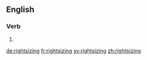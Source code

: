 ==English==

===Verb===
{{head|en}}

# {{present participle of|rightsize|lang=en}}

[[de:rightsizing]]
[[fr:rightsizing]]
[[sv:rightsizing]]
[[zh:rightsizing]]